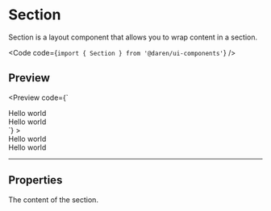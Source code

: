 
# Section

Section is a layout component that allows you to wrap content in a section.

<Code code={`import { Section } from '@daren/ui-components'`} />

## Preview

<Preview
  code={`<Section>
  <div>Hello world</div>
  <div>Hello world</div>
</Section>`}
>
  <div className="space-y-2">
    <Section>
      <div>Hello world</div>
      <div>Hello world</div>
    </Section>
  </div>
</Preview>

---

## Properties

<Properties>
  <Property name="children" type="React.ReactNode" required>
    The content of the section.
  </Property>
</Properties>
